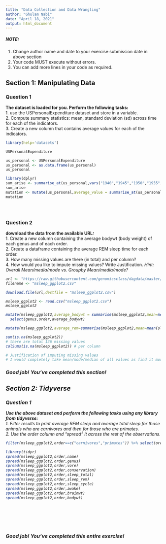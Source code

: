 ---
title: "Data Collection and Data Wrangling"
author: "Ghulam Nabi"
date: "April 18, 2021"
output: html_document
---

##### NOTE: 
1. Change author name and date to your exercise submission date in above section
2. Your code MUST execute without errors. 
3. You can add more lines in your code as required.

## Section 1: Manipulating Data

### Question 1 
**The dataset is loaded for you. Perform the following tasks:**  
1. use the USPersonalExpenditure dataset and store in a variable.  
2. Compute summary statistics: mean, standard deviation (sd) across time for each of the indicators.  
3. Create a new column that contains average values for each of the indicators.  


```{r }
library(help='datasets')
```


```{r }
USPersonalExpenditure
```

```{r }
us_personal <- USPersonalExpenditure
us_personal <- as.data.frame(us_personal)
us_personal
```


```{r }
library(dplyr)
sum_arise <- summarise_at(us_personal,vars("1940","1945","1950","1955","1960"),funs(mean,sd),na.rm=T)
sum_arise
mutation <- mutate(us_personal,average_value = summarise_at(us_personal,vars("1940","1945","1950","1955","1960"),funs(mean),na.rm=T))
mutation


```


```{r }

```


```{r }

```


```{r }

```

### Question 2 
**download the data from the available URL:**  
1. Create a new column containing the average bodywt (body weight) of each genus and of each order.  
2. Create a dataframe containing the average REM sleep time for each order.  
3. How many missing values are there (in total) and per column?  
4. How would you like to impute missing values? Write Justification.  <i> Hint: Overall Mean/media/mode vs. Groupby Mean/media/mode?


```{r }
url <- "https://raw.githubusercontent.com/genomicsclass/dagdata/master/inst/extdata/msleep_ggplot2.csv"
filename <- "msleep_ggplot2.csv"
```


```{r }
download.file(url,destfile = "msleep_ggplot2.csv")
```


```{r }
msleep_ggplot2 <- read.csv("msleep_ggplot2.csv")
msleep_ggplot2
```


```{r }
mutate(msleep_ggplot2,average_bodywt = summarise(msleep_ggplot2,mean=mean(bodywt),na.rm=T)) %>%
  select(genus,order,average_bodywt)


```


```{r }
mutate(msleep_ggplot2,average_rem=summarise(msleep_ggplot2,mean=mean(sleep_rem),na.rm=T)) %>% select(average_rem,order)
```


```{r }
sum(is.na(msleep_ggplot2))
# there are total 136 missing values 
colSums(is.na(msleep_ggplot2)) # per column

# Justification of imputing missing values 
# I would completely take mean/mode/median of all values as find it more easy and all values will be fit in with easy way
```

### Good job! You've completed this section!

## Section 2: Tidyverse

### Question 1
**Use the above dataset and perform the following tasks using any library from tidyverse:**  
1. Filter results to print average REM sleep and average total sleep  for those animals who are carnivores and then for those who are primates.  
2. Use the order column and "spread" it across the rest of the observations.  


```{r }
filter(msleep_ggplot2,order==c("carnivores","primates")) %>% select(order,sleep_rem,sleep_total)
```


```{r }
library(tidyr)
spread(msleep_ggplot2,order,name)
spread(msleep_ggplot2,order,genus)
spread(msleep_ggplot2,order,vore)
spread(msleep_ggplot2,order,conservation)
spread(msleep_ggplot2,order,sleep_total)
spread(msleep_ggplot2,order,sleep_rem)
spread(msleep_ggplot2,order,sleep_cycle)
spread(msleep_ggplot2,order,awake)
spread(msleep_ggplot2,order,brainwt)
spread(msleep_ggplot2,order,bodywt)
```


```{r }

```


```{r }

```


```{r }

```


```{r }

```


```{r }

```


```{r }

```

### Good job! You've completed this entire exercise!
